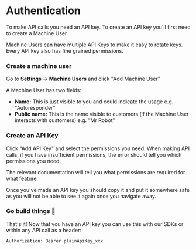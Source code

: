 
# Authentication

To make API calls you need an API key. To create an API key you'll first need to create a Machine User.

Machine Users can have multiple API Keys to make it easy to rotate keys. Every API key also has fine grained permissions.

<Steps>

### Create a machine user

Go to **Settings** → **Machine Users** and click "Add Machine User"

A Machine User has two fields:

- **Name:** This is just visible to you and could indicate the usage e.g. "Autoresponder"
- **Public name:** This is the name visible to customers (if the Machine User interacts with customers) e.g. "Mr Robot"

### Create an API Key

Click "Add API Key" and select the permissions you need. When making API calls, if you have insufficient permissions, the error should tell you which permissions you need.

The relevant documentation will tell you what permissions are required for what feature.

Once you've made an API key you should copy it and put it somewhere safe as you will not be able to see it again once you navigate away.

### Go build things 🚀

That's it! Now that you have an API key you can use this with our SDKs or within any API call as a header:

```text
Authorization: Bearer plainApiKey_xxx
```

</Steps>
